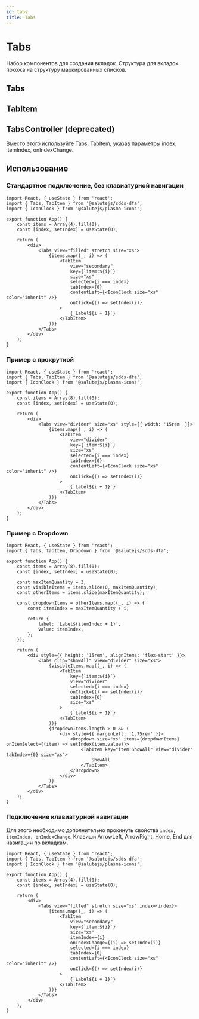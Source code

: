 ```yaml
---
id: tabs
title: Tabs
---
```



# Tabs
Набор компонентов для создания вкладок.
Структура для вкладок похожа на структуру маркированных списков.

## Tabs

<Description name="Tabs" />
<PropsTable name="Tabs" />

## TabItem

<Description name="TabItem" />
<PropsTable name="TabItem" />

## TabsController (deprecated)
Вместо этого используйте Tabs, TabItem, указав параметры index, itemIndex, onIndexChange.

<Description name="TabsController" />
<PropsTable name="TabsController" />

## Использование

### Стандартное подключение, без клавиатурной навигации

```tsx live
import React, { useState } from 'react';
import { Tabs, TabItem } from '@salutejs/sdds-dfa';
import { IconClock } from '@salutejs/plasma-icons';

export function App() {
    const items = Array(4).fill(0);
    const [index, setIndex] = useState(0);

    return (
        <div>
            <Tabs view="filled" stretch size="xs">
                {items.map((_, i) => (
                    <TabItem
                        view="secondary"
                        key={`item:${i}`}
                        size="xs"
                        selected={i === index}
                        tabIndex={0}
                        contentLeft={<IconClock size="xs" color="inherit" />}
                        onClick={() => setIndex(i)}
                    >
                        {`Label${i + 1}`}
                    </TabItem>
                ))}
            </Tabs>
        </div>
    );
}
```

### Пример с прокруткой

```tsx live
import React, { useState } from 'react';
import { Tabs, TabItem } from '@salutejs/sdds-dfa';
import { IconClock } from '@salutejs/plasma-icons';

export function App() {
    const items = Array(8).fill(0);
    const [index, setIndex] = useState(0);

    return (
        <div>
            <Tabs view="divider" size="xs" style={{ width: '15rem' }}>
                {items.map((_, i) => (
                    <TabItem
                        view="divider"
                        key={`item:${i}`}
                        size="xs"
                        selected={i === index}
                        tabIndex={0}
                        contentLeft={<IconClock size="xs" color="inherit" />}
                        onClick={() => setIndex(i)}
                    >
                        {`Label${i + 1}`}
                    </TabItem>
                ))}
            </Tabs>
        </div>
    );
}
```

### Пример с Dropdown

```tsx live
import React, { useState } from 'react';
import { Tabs, TabItem, Dropdown } from '@salutejs/sdds-dfa';

export function App() {
    const items = Array(8).fill(0);
    const [index, setIndex] = useState(0);

    const maxItemQuantity = 3;
    const visibleItems = items.slice(0, maxItemQuantity);
    const otherItems = items.slice(maxItemQuantity);

    const dropdownItems = otherItems.map((_, i) => {
        const itemIndex = maxItemQuantity + i;

        return {
            label: `Label${itemIndex + 1}`,
            value: itemIndex,
        };
    });

    return (
        <div style={{ height: '15rem', alignItems: 'flex-start' }}>
            <Tabs clip="showAll" view="divider" size="xs">
                {visibleItems.map((_, i) => (
                    <TabItem
                        key={`item:${i}`}
                        view="divider"
                        selected={i === index}
                        onClick={() => setIndex(i)}
                        tabIndex={0}
                        size="xs"
                    >
                        {`Label${i + 1}`}
                    </TabItem>
                ))}
                {dropdownItems.length > 0 && (
                    <div style={{ marginLeft: '1.75rem' }}>
                        <Dropdown size="xs" items={dropdownItems} onItemSelect={(item) => setIndex(item.value)}>
                            <TabItem key="item:ShowAll" view="divider" tabIndex={0} size="xs">
                                ShowAll
                            </TabItem>
                        </Dropdown>
                    </div>
                )}
            </Tabs>
        </div>
    );
}
```

### Подключение клавиатурной навигации
Для этого необходимо дополнительно прокинуть свойства `index, itemIndex, onIndexChange`.
Клавиши ArrowLeft, ArrowRight, Home, End для навигации по вкладкам.

```tsx live
import React, { useState } from 'react';
import { Tabs, TabItem } from '@salutejs/sdds-dfa';
import { IconClock } from '@salutejs/plasma-icons';

export function App() {
    const items = Array(4).fill(0);
    const [index, setIndex] = useState(0);

    return (
        <div>
            <Tabs view="filled" stretch size="xs" index={index}>
                {items.map((_, i) => (
                    <TabItem
                        view="secondary"
                        key={`item:${i}`}
                        size="xs"
                        itemIndex={i}
                        onIndexChange={(i) => setIndex(i)}
                        selected={i === index}
                        tabIndex={0}
                        contentLeft={<IconClock size="xs" color="inherit" />}
                        onClick={() => setIndex(i)}
                    >
                        {`Label${i + 1}`}
                    </TabItem>
                ))}
            </Tabs>
        </div>
    );
}
```
